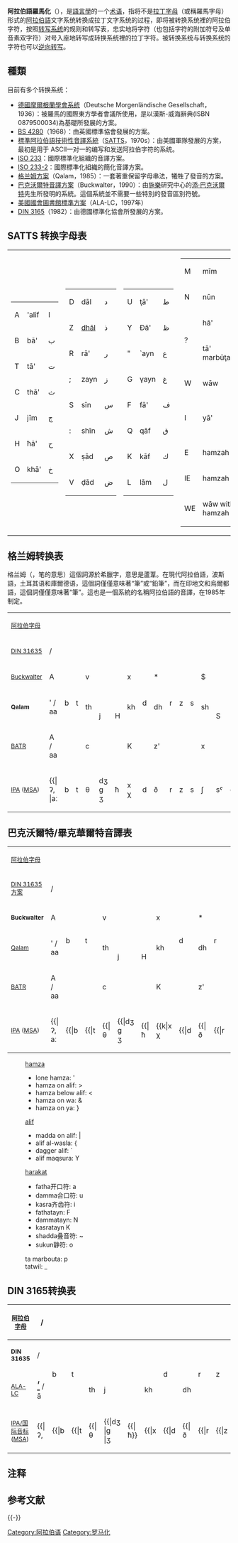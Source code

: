 {{expand language|en}}
'''阿拉伯語羅馬化'''（{{lang-ar|ترويم العربية}}），是[[語言學|語言學]]的一个[[术语|术语]]，指将不是[[拉丁字母|拉丁字母]]（或稱羅馬字母）形式的[[阿拉伯語|阿拉伯語]]文字系统转换成拉丁文字系统的过程，即将被转换系统裡的阿拉伯字符，按照[[转写系统|转写系统]]的规则和转写表，忠实地将字符（也包括字符的附加符号及单音素双字符）对号入座地转写成转换系统裡的拉丁字符。被转换系统与转换系统的字符也可以[[逆向转写|逆向转写]]。

==種類==

目前有多个转换系统：

*[[德國摩爾根蘭學會系统|德國摩爾根蘭學會系统]]（Deutsche Morgenländische Gesellschaft，1936）：被羅馬的國際東方學者會議所使用，是以漢斯-威海辭典(ISBN 0879500034)為基礎所發展的方案。
*[[BS_4280|BS 4280]]（1968）：由英國標準協會發展的方案。
* [[標準阿拉伯語技術性音譯系統|標準阿拉伯語技術性音譯系統]]（[[SATTS|SATTS]]，1970s）：由美國軍隊發展的方案，最初是用于 ASCII一对一的编写和发送阿拉伯字符的系统。
* [[ISO_233|ISO 233]]：國際標準化組織的音譯方案。
* [[ISO_233-2|ISO 233-2]]：國際標準化組織的簡化音譯方案。
* [[格兰姆方案|格兰姆方案]]（Qalam，1985）：一套著重保留字母串法，犧牲了發音的方案。
* [[巴克沃爾特音譯方案|巴克沃爾特音譯方案]]（Buckwalter，1990）：由[[施樂|施樂]]研究中心的[[添·巴克沃爾特|添·巴克沃爾特]]先生所發明的系統。這個系統並不需要一些特別的發音區別符號。
* [[美國國會圖書館標準方案|美國國會圖書館標準方案]]（ALA-LC，1997年）
* [[DIN_3165|DIN 3165]]（1982）：由德國標準化協會所發展的方案。

==SATTS 转换字母表==
{| align="left"
|valign="top"|
{| class="wikitable"
| A || 'alif || ا
|-
| B || bā' || ب
|-
| T || tā' || ت
|-
| C || thā' || ث
|-
| J || jīm || ج
|-
| H || ħā' || ح
|-
| O || khā' || خ
|}
|valign="top"|
{| class="wikitable"
| D || dāl || د
|-
| Z || [[dh|dh]]āl || ذ
|-
| R || rā' || ر
|-
| ; || zayn || ز
|-
| S || sīn || س
|-
| : || shīn || ش
|-
| X || ṣād || ص
|-
| V || ḍād || ض
|}
|valign="top"|
{| class="wikitable"
| U || ţā' || ط
|-
| Y || Ðā' || ظ
|-
| " || `ayn || ع
|-
| G || γayn || غ
|-
| F || fā' || ف
|-
| Q || qāf || ق
|-
| K || kāf || ك
|-
| L || lām || ل
|}
|valign="top"|
{| class="wikitable"
| M || mīm || م
|-
| N || nūn || ن
|-
|rowspan="2"| ? || hā' || ه
|-
| tā' marbūţah || ة
|-
| W || wāw || و
|-
| I || yā' || ي or ى
|-
| E || hamzah || ﺀ
|-
| IE || hamzah || ئ
|-
| WE || wāw with hamzah || ؤ
|}
|}
{{clear}}

==格兰姆转换表==
格兰姆（{{lang-ar|قلم}}，笔的意思）這個詞源於希臘字{{lang|el|κάλαμος}}，意思是蘆葦。在現代阿拉伯語，波斯語，土耳其语和庫爾德语，這個詞僅僅意味著“筆”或“鉛筆”，而在印地文和烏爾都語，這個詞僅僅意味著“筆”。這也是一個系統的名稱阿拉伯語的音譯，在1985年制定。

{| class="wikitable" style="font-size: 110%;"
|<small>[[阿拉伯字母|阿拉伯字母]]</small>
| {{rtl-lang|ar|[[ا|ا]]}}
| {{rtl-lang|ar|[[ب|ب]]}}
| {{rtl-lang|ar|[[ت|ت]]}}
| {{rtl-lang|ar|[[ث|ث]]}}
| {{rtl-lang|ar|[[ج|ج]]}}
| {{rtl-lang|ar|[[ح|ح]]}}
| {{rtl-lang|ar|[[خ|خ]]}}
| {{rtl-lang|ar|[[د|د]]}}
| {{rtl-lang|ar|[[ذ|ذ]]}}
| {{rtl-lang|ar|[[ر|ر]]}}
| {{rtl-lang|ar|[[ز|ز]]}}
| {{rtl-lang|ar|[[س|س]]}}
| {{rtl-lang|ar|[[ش|ش]]}}
| {{rtl-lang|ar|[[ص|ص]]}}
| {{rtl-lang|ar|[[ض|ض]]}}
| {{rtl-lang|ar|[[ط|ط]]}}
| {{rtl-lang|ar|[[ظ|ظ]]}}
| {{rtl-lang|ar|[[ع|ع]]}}
| {{rtl-lang|ar|[[غ|غ]]}}
| {{rtl-lang|ar|[[ف|ف]]}}
| {{rtl-lang|ar|[[ق|ق]]}}
| {{rtl-lang|ar|[[ك|ك]]}}
| {{rtl-lang|ar|[[ل|ل]]}}
| {{rtl-lang|ar|[[م|م]]}}
| {{rtl-lang|ar|[[ن|ن]]}}
| {{rtl-lang|ar|[[ه|ه]]}}
| {{rtl-lang|ar|[[و|و]]}}
| {{rtl-lang|ar|[[ي|ي]]}} / {{rtl-lang|ar|[[ى|ى]]}}<small>{{NoteTag|In Egypt, Sudan and sometimes other regions, the final form is always {{rtl-lang|ar|[[ى|ى]]}} (without dots).}}</small>
|-
|<small>[[DIN_31635|DIN 31635]]</small>
| <big><big>{{transl|ar|DIN|[[ʾ|ʾ]]}}</big></big> / {{transl|ar|DIN|[[ā|ā]]}}
|rowspan="4"|b
|rowspan="4"|t
| {{transl|ar|DIN|[[ṯ|ṯ]]}}
| {{transl|ar|DIN|[[ǧ|ǧ]]}}
| {{transl|ar|DIN|[[ḥ|ḥ]]}}
| {{transl|ar|DIN|[[ḫ|ḫ]]}}
|rowspan="4"|d
| {{transl|ar|DIN|[[ḏ|ḏ]]}}
|rowspan="4"|r
|rowspan="4"|z
|rowspan="4"|s
| {{transl|ar|DIN|[[š|š]]}}
| {{transl|ar|DIN|[[ṣ|ṣ]]}}
| {{transl|ar|DIN|[[ḍ|ḍ]]}}
| {{transl|ar|DIN|[[ṭ|ṭ]]}}
| {{transl|ar|DIN|[[ẓ|ẓ]]}}
| <big><big>{{transl|ar|DIN|[[ʿ|ʿ]]}}</big></big>
| {{transl|ar|DIN|[[ġ|ġ]]}}
|rowspan="4"|f
|rowspan="4"|q
|rowspan="4"|k
|rowspan="4"|l
|rowspan="4"|m
|rowspan="4"|n
|rowspan="4"|h
| {{transl|ar|DIN|w}} / {{transl|ar|DIN|[[ū|ū]]}}
| {{transl|ar|DIN|y}} / {{transl|ar|DIN|[[ī|ī]]}}
|-
|<small>[[Buckwalter_transliteration|Buckwalter]]</small>
| A
| v
|rowspan="3"|j 
|rowspan="3"|H
| x
| *
| $
|rowspan="3"|S
|rowspan="3"|D
|rowspan="3"|T
|rowspan="3"|Z
| E
| g
|rowspan="2"|w
|rowspan="2"|y
|-
|<small>'''Qalam'''</small>
| ' / aa
| th
| kh
| dh
| sh
| ` 
| gh
|-
|<small>[[Bikdash_Arabic_Transliteration_Rules|BATR]]</small>
| A / aa
| c
| K
| z'
| x
| E
| g
| w / uu
| y / ii
|-
|<small>[[IPA|IPA]] ([[literary_Arabic|MSA]])</small>
| {{|ʔ, |aː
| b
| t
| θ
| dʒ<br/>ɡ<br/>ʒ
| ħ
| x<br/>χ
| d
| ð
| r
| z
| s
| ʃ
| sˤ
| dˤ
| tˤ
| ðˤ<br/>zˤ
| ʕ
| ɣ<br/>ʁ
| f
| q
| k
| l
| m
| n
| h
| w, uː
| j, iː
|}

==巴克沃爾特/畢克華爾特音譯表==
{| class="wikitable" style="font-size: 110%;"
|<small>[[阿拉伯字母|阿拉伯字母]]</small>
| {{rtl-lang|ar|[[ا|ا]]}}
| {{rtl-lang|ar|[[ب|ب]]}}
| {{rtl-lang|ar|[[ت|ت]]}}
| {{rtl-lang|ar|[[ث|ث]]}}
| {{rtl-lang|ar|[[ج|ج]]}}
| {{rtl-lang|ar|[[ح|ح]]}}
| {{rtl-lang|ar|[[خ|خ]]}}
| {{rtl-lang|ar|[[د|د]]}}
| {{rtl-lang|ar|[[ذ|ذ]]}}
| {{rtl-lang|ar|[[ر|ر]]}}
| {{rtl-lang|ar|[[ز|ز]]}}
| {{rtl-lang|ar|[[س|س]]}}
| {{rtl-lang|ar|[[ش|ش]]}}
| {{rtl-lang|ar|[[ص|ص]]}}
| {{rtl-lang|ar|[[ض|ض]]}}
| {{rtl-lang|ar|[[ط|ط]]}}
| {{rtl-lang|ar|[[ظ|ظ]]}}
| {{rtl-lang|ar|[[ع|ع]]}}
| {{rtl-lang|ar|[[غ|غ]]}}
| {{rtl-lang|ar|[[ف|ف]]}}
| {{rtl-lang|ar|[[ق|ق]]}}
| {{rtl-lang|ar|[[ك|ك]]}}
| {{rtl-lang|ar|[[ل|ل]]}}
| {{rtl-lang|ar|[[م|م]]}}
| {{rtl-lang|ar|[[ن|ن]]}}
| {{rtl-lang|ar|[[ه|ه]]}}
| {{rtl-lang|ar|[[و|و]]}}
| {{rtl-lang|ar|[[ي|ي]]}} / {{rtl-lang|ar|[[ى|ى]]}}<small>{{NoteTag|In Egypt, Sudan and sometimes other regions, the final form is always {{rtl-lang|ar|[[ى|ى]]}} (without dots).}}</small>
|-
|<small>[[DIN_31635方案|DIN 31635方案]]</small>
| <big><big>{{transl|ar|DIN|[[ʾ|ʾ]]}}</big></big> / {{transl|ar|DIN|[[ā|ā]]}}
|rowspan="4"|b
|rowspan="4"|t
| {{transl|ar|DIN|[[ṯ|ṯ]]}}
| {{transl|ar|DIN|[[ǧ|ǧ]]}}
| {{transl|ar|DIN|[[ḥ|ḥ]]}}
| {{transl|ar|DIN|[[ḫ|ḫ]]}}
|rowspan="4"|d
| {{transl|ar|DIN|[[ḏ|ḏ]]}}
|rowspan="4"|r
|rowspan="4"|z
|rowspan="4"|s
| {{transl|ar|DIN|[[š|š]]}}
| {{transl|ar|DIN|[[ṣ|ṣ]]}}
| {{transl|ar|DIN|[[ḍ|ḍ]]}}
| {{transl|ar|DIN|[[ṭ|ṭ]]}}
| {{transl|ar|DIN|[[ẓ|ẓ]]}}
| <big><big>{{transl|ar|DIN|[[ʿ|ʿ]]}}</big></big>
| {{transl|ar|DIN|[[ġ|ġ]]}}
|rowspan="4"|f
|rowspan="4"|q
|rowspan="4"|k
|rowspan="4"|l
|rowspan="4"|m
|rowspan="4"|n
|rowspan="4"|h
| {{transl|ar|DIN|w}} / {{transl|ar|DIN|[[ū|ū]]}}
| {{transl|ar|DIN|y}} / {{transl|ar|DIN|[[ī|ī]]}}
|-
|<small>'''Buckwalter'''</small>
| A
| v
|rowspan="3"|j 
|rowspan="3"|H
| x
| *
| $
|rowspan="3"|S
|rowspan="3"|D
|rowspan="3"|T
|rowspan="3"|Z
| E
| g
|rowspan="2"|w
|rowspan="2"|y
|-
|<small>[[Qalam|Qalam]]</small>
| ' / aa
| th
| kh
| dh
| sh
| ` 
| gh
|-
|<small>[[Bikdash_Arabic_Transliteration_Rules|BATR]]</small>
| A / aa
| c
| K
| z'
| x
| E
| g
| w / uu
| y / ii
|-
|<small>[[IPA|IPA]] ([[literary_Arabic|MSA]])</small>
| {{|ʔ, aː
| {{|b
| {{|t
| {{|θ
| {{|dʒ<br/>ɡ<br/>ʒ
| {{|ħ
| {{k|x<br/>χ
| {{|d
| {{|ð
| {{|r
| {{|z
| {{|s
| {{|ʃ
| {{|sˤ
| {{|dˤ
| {{|tˤ
| {{|ðˤ<br/>zˤ
| {{|ʕ
| {{|ɣ<br/>ʁ
| {{|f
| {{|q
| {{|k
| {{|l
| {{|m
| {{|n
| {{|h
| {{|w, uː
| {{|j, iː
|}
 
:[[hamza|hamza]]
:*lone hamza: '
:*hamza on alif: >
:*hamza below alif: <
:*hamza on wa: &
:*hamza on ya: }
:[[aleph|alif]]
:*madda on alif: |
:*alif al-wasla: {
:*dagger alif: `
:*alif maqsura: Y
:[[harakat|harakat]]
:*fatha开口符: a
:*damma合口符: u
:*kasra齐齿符: i
:*fathatayn: F
:*dammatayn: N
:*kasratayn K
:*shadda叠音符: ~
:*sukun静符: o
:ta marbouta: p
:tatwil: _

== DIN 3165转换表 ==
{| class="wikitable" style="font-size: 110%;"
!<small>[[阿拉伯字母|阿拉伯字母]]</small>
| {{rtl-lang|ar|[[ء|ء]]}}‎ / {{rtl-lang|ar|[[ا|ا]]}}
| {{rtl-lang|ar|[[ب|ب]]}}
| {{rtl-lang|ar|[[ت|ت]]}}
| {{rtl-lang|ar|[[ث|ث]]}}
| {{rtl-lang|ar|[[ج|ج]]}}
| {{rtl-lang|ar|[[ح|ح]]}}
| {{rtl-lang|ar|[[خ|خ]]}}
| {{rtl-lang|ar|[[د|د]]}}
| {{rtl-lang|ar|[[ذ|ذ]]}}
| {{rtl-lang|ar|[[ر|ر]]}}
| {{rtl-lang|ar|[[ز|ز]]}}
| {{rtl-lang|ar|[[س|س]]}}
| {{rtl-lang|ar|[[ش|ش]]}}
| {{rtl-lang|ar|[[ص|ص]]}}
| {{rtl-lang|ar|[[ض|ض]]}}
| {{rtl-lang|ar|[[ط|ط]]}}
| {{rtl-lang|ar|[[ظ|ظ]]}}
| {{rtl-lang|ar|[[ع|ع]]}}
| {{rtl-lang|ar|[[غ|غ]]}}
| {{rtl-lang|ar|[[ف|ف]]}}
| {{rtl-lang|ar|[[ق|ق]]}}
| {{rtl-lang|ar|[[ك|ك]]}}
| {{rtl-lang|ar|[[ل|ل]]}}
| {{rtl-lang|ar|[[م|م]]}}
| {{rtl-lang|ar|[[ن|ن]]}}
| {{rtl-lang|ar|[[ه|ه]]}}
| {{rtl-lang|ar|[[و|و]]}}
| {{rtl-lang|ar|[[ي|ي]]}} / {{rtl-lang|ar|[[ى|ى]]}}<small>{{NoteTag|In Egypt, Sudan and sometimes other regions, the final form is always {{rtl-lang|ar|[[ى|ى]]}} (without dots).}}

|-
!<small>'''DIN 31635'''</small>
| <big><big>{{transl|ar|DIN|[[ʾ|ʾ]]}}</big></big> / {{transl|ar|DIN|[[ā|ā]]}}
|rowspan="2"|b
|rowspan="2"|t
| {{transl|ar|DIN|[[ṯ|ṯ]]}}
| {{transl|ar|DIN|[[ǧ|ǧ]]}}
|rowspan="2"|{{unicode|[[ḥ|ḥ]]}}
| {{transl|ar|DIN|[[ḫ|ḫ]]}}
|rowspan="2"|d
| {{transl|ar|DIN|[[ḏ|ḏ]]}}
|rowspan="2"|r
|rowspan="2"|z
|rowspan="2"|s
| {{transl|ar|DIN|[[š|š]]}}
|rowspan="2"|{{unicode|[[ṣ|ṣ]]}}
|rowspan="2"|{{unicode|[[ḍ|ḍ]]}}
|rowspan="2"|{{unicode|[[ṭ|ṭ]]}}
|rowspan="2"|{{unicode|[[ẓ|ẓ]]}}
| <big><big>{{transl|ar|DIN|[[ʿ|ʿ]]}}</big></big>
| {{transl|ar|DIN|[[ġ|ġ]]}}
|rowspan="2"|f
|rowspan="2"|q
|rowspan="2"|k
|rowspan="2"|l
|rowspan="2"|m
|rowspan="2"|n
|rowspan="2"|h
|rowspan="2"|w / [[ū|ū]]
|rowspan="2"|y / [[ī|ī]]
|-
!<small>[[ALA-LC_Romanization|ALA-LC]]</small>
| <big><big>[[ʼ|ʼ]]</big></big> / ā
| th
| j
| kh
| dh
| sh
| <big><big>[[ʻ|ʻ]]</big></big>
| gh
|-
!<small>[[IPA/国际音标|IPA/国际音标]] ([[literary_Arabic|MSA]])</small>
| {{|ʔ, {{IPA|aː}}
| {{|b
| {{|t
| {{|θ
| {{|dʒ<br/>|ɡ<br/>|ʒ
| {{|ħ}}
| {{|x
| {{|d
| {{|ð
| {{|r
| {{|z
| {|s
| {{|ʃ
| {{|sˤ
| {{|dˤ
| {{|tˤ
| {{|ðˤ<br/>|zˤ
| {{|ʕ
| {{|ɣ
| {{|f
| {{|q
| {{|k
| {{|l
| {{|m
| {{|n
| {{|h
| {{|w, {{IPA|uː}}
| {{|j, {{IPA|iː}}
|}

== 注释 ==
{{NoteFoot}}

== 参考文献 ==
{{Reflist}}

{{-}}
{{阿拉伯语言}}
{{Romanization}}

[[Category:阿拉伯语|Category:阿拉伯语]]
[[Category:罗马化|Category:罗马化]]